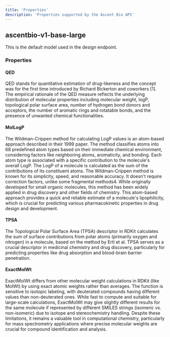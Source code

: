 ```yaml
---
title: 'Properties'
description: 'Properties supported by the Ascent Bio API'
---
```


## ascentbio-v1-base-large
This is the default model used in the design endpoint.

### Properties
#### QED
QED stands for quantitative estimation of drug-likeness and the concept was for the first time introduced by Richard Bickerton and coworkers [1]. The empirical rationale of the QED measure reflects the underlying distribution of molecular properties including molecular weight, logP, topological polar surface area, number of hydrogen bond donors and acceptors, the number of aromatic rings and rotatable bonds, and the presence of unwanted chemical functionalities.

#### MolLogP

The Wildman-Crippen method for calculating LogP values is an atom-based approach described in their 1999 paper. 
The method classifies atoms into 68 predefined atom types based on their immediate chemical environment, considering factors like neighboring atoms, aromaticity, and bonding. 
Each atom type is associated with a specific contribution to the molecule's overall LogP. The LogP of a molecule is calculated as the sum of the contributions of its constituent atoms. The Wildman-Crippen method is known for its simplicity, speed, and reasonable accuracy. It doesn't require correction factors, unlike some fragmental methods4.
While originally developed for small organic molecules, this method has been widely applied in drug discovery and other fields of chemistry.
This atom-based approach provides a quick and reliable estimate of a molecule's lipophilicity, which is crucial for predicting various pharmacokinetic properties in drug design and development.


#### TPSA
The Topological Polar Surface Area (TPSA) descriptor in RDKit calculates the sum of surface contributions from polar atoms (primarily oxygen and nitrogen) in a molecule, based on the method by Ertl et al.  TPSA serves as a crucial descriptor in medicinal chemistry and drug discovery, particularly for predicting properties like drug absorption and blood-brain barrier penetration.


#### ExactMolWt
ExactMolWt differs from other molecular weight calculations in RDKit (like MolWt) by using exact atomic weights rather than averages. The function is sensitive to isotopic labeling, with deuterated compounds having different values than non-deuterated ones. While fast to compute and suitable for large-scale calculations, ExactMolWt may give slightly different results for the same molecule if represented by different SMILES strings (isomeric vs. non-isomeric) due to isotope and stereochemistry handling. Despite these limitations, it remains a valuable tool in computational chemistry, particularly for mass spectrometry applications where precise molecular weights are crucial for compound identification and analysis.